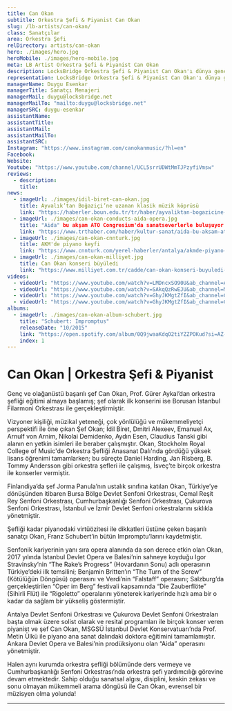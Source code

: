 ```yaml
---
title: Can Okan
subtitle: Orkestra Şefi & Piyanist Can Okan
slug: /lb-artists/can-okan/
class: Sanatçılar
area: Orkestra Şefi
relDirectory: artists/can-okan
hero: ./images/hero.jpg
heroMobile: ./images/hero-mobile.jpg
meta: LB Artist Orkestra Şefi & Piyanist Can Okan
description: LocksBridge Orkestra Şefi & Piyanist Can Okan'ı dünya genelinde temsil ediyor.
representation: LocksBridge Orkestra Şefi & Piyanist Can Okan'ı dünya genelinde temsil ediyor.
managerName: Duygu Esenkar
managerTitle: Sanatçı Menajeri
managerMail: duygu@locksbridge.net
managerMailTo: "mailto:duygu@locksbridge.net"
managerSRC: duygu-esenkar
assistantName:
assistantTitle:
assistantMail:
assistantMailTo:
assistantSRC:
Instagram: "https://www.instagram.com/canokanmusic/?hl=en"
Facebook:
Website:
Youtube: "https://www.youtube.com/channel/UCL5srrUDWtMmTJPzyfiVmsw"
reviews:
  - description:
    title:
news:
  - imageUrl: ./images/idil-biret-can-okan.jpg
    title: Ayvalık’tan Boğaziçi’ne uzanan klasik müzik köprüsü
    link: "https://haberler.boun.edu.tr/tr/haber/ayvaliktan-bogazicine-uzanan-klasik-muzik-koprusu"
  - imageUrl: ./images/can-okan-conducts-aida-opera.jpg
    title: "Aida" bu akşam ATO Congresium'da sanatseverlerle buluşuyor
    link: "https://www.trthaber.com/haber/kultur-sanat/aida-bu-aksam-ato-congresiumda-sanatseverlerle-bulusuyor-436602.html"
  - imageUrl: ./images/can-okan-cnnturk.jpg
    title: AKM'de piyano keyfi
    link: "https://www.cnnturk.com/yerel-haberler/antalya/akmde-piyano-keyfi-932473"
  - imageUrl: ./images/can-okan-milliyet.jpg
    title: Can Okan konseri büyüledi
    link: "https://www.milliyet.com.tr/cadde/can-okan-konseri-buyuledi-2590363"
videos:
  - videoUrl: "https://www.youtube.com/watch?v=LMDncxSO90U&ab_channel=AlfavizyonFilmProduction"
  - videoUrl: "https://www.youtube.com/watch?v=SAkqQzRwEJU&ab_channel=MetinUlku"
  - videoUrl: "https://www.youtube.com/watch?v=GhyJKMgtZfI&ab_channel=CanOkan"
  - videoUrl: "https://www.youtube.com/watch?v=GhyJKMgtZfI&ab_channel=CanOkan"
albums:
  - imageUrl: ./images/can-okan-album-schubert.jpg
    title: "Schubert: Impromptus"
    releaseDate: "10/2015"
    link: "https://open.spotify.com/album/0Q9jwaaKdqO2tiYZZPOKud?si=AZ-imAFhTgS1V-TPC3aFiw"
    index: 1
---
```

# Can Okan | Orkestra Şefi & Piyanist

Genç ve olağanüstü başarılı şef Can Okan, Prof. Gürer Aykal’dan orkestra şefliği eğitimi almaya başlamış; şef olarak ilk konserini ise Borusan İstanbul Filarmoni Orkestrası ile gerçekleştirmiştir.

Vizyoner kişiliği, müzikal yeteneği, çok yönlülüğü ve mükemmeliyetçi perspektifi ile öne çıkan Şef Okan; İdil Biret, Dmitri Alexeev, Emanuel Ax, Arnulf von Arnim, Nikolai Demidenko, Aydın Esen, Claudius Tanski gibi alanın en yetkin isimleri ile beraber çalışmıştır. Okan, Stockholm Royal College of Music'de Orkestra Şefliği Anasanat Dalı'nda gördüğü yüksek lisans öğrenimi tamamlarken; bu süreçte Daniel Harding, Jan Risberg, B. Tommy Andersson gibi orkestra şefleri ile çalışmış, İsveç’te birçok orkestra ile konserler vermiştir.

Finlandiya’da şef Jorma Panula’nın ustalık sınıfına katılan Okan, Türkiye’ye dönüşünden itibaren Bursa Bölge Devlet Senfoni Orkestrası, Cemal Reşit Rey Senfoni Orkestrası, Cumhurbaşkanlığı Senfoni Orkestrası, Çukurova Senfoni Orkestrası, İstanbul ve İzmir Devlet Senfoni orkestralarını sıklıkla yönetmiştir.

Şefliği kadar piyanodaki virtüözitesi ile dikkatleri üstüne çeken başarılı sanatçı Okan, Franz Schubert’in bütün Impromptu’larını kaydetmiştir.

Senfonik kariyerinin yanı sıra  opera alanında da son derece etkin olan Okan, 2017 yılında İstanbul Devlet Opera ve Balesi’nin sahneye koyduğu Igor Stravinsky’nin “The Rake’s Progress” (Hovardanın Sonu) adlı operasının Türkiye’deki ilk temsilini; Benjamin Britten’ın “The Turn of the Screw” (Kötülüğün Döngüsü) operasını ve Verdi’nin “Falstaff” operasını; Salzburg’da gerçekleştirilen “Oper im Berg”  festivali kapsamında “Die Zauberflöte” (Sihirli Flüt) ile “Rigoletto” operalarını yöneterek kariyerinde hızlı ama bir o kadar da sağlam bir  yükseliş göstermiştir.

Antalya Devlet Senfoni Orkestrası ve Çukurova Devlet Senfoni Orkestraları başta olmak üzere solist olarak ve resital programları ile birçok konser veren piyanist ve şef Can Okan, MSGSÜ İstanbul Devlet Konservatuarı’nda Prof. Metin Ülkü ile piyano ana sanat dalındaki doktora eğitimini tamamlamıştır. Ankara Devlet Opera ve Balesi’nin prodüksiyonu olan “Aida” operasını yönetmiştir.

Halen aynı kurumda orkestra şefliği bölümünde ders vermeye ve Cumhurbaşkanlığı Senfoni Orkestrası’nda orkestra şefi yardımcılığı görevine devam etmektedir. Sahip olduğu sanatsal algısı, disiplini, keskin zekası ve sonu olmayan mükemmeli arama döngüsü ile Can Okan, evrensel bir müzisyen olma yolunda!

- - -
